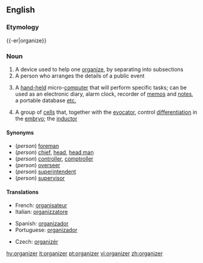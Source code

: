 ==English==
{{wikipedia}}
===Etymology===
{{-er|organize}}

===Noun===
{{en-noun}}

# A device used to help one [[organize]], by separating into subsections
# A person who arranges the details of a public event
# {{computing}} A [[hand-held]] micro-[[computer]] that will perform specific tasks; can be used as an electronic diary, alarm clock, recorder of [[memo]]s and [[note]]s, a portable database [[etc.]]
#{{medicine}} A group of [[cell]]s that, together with the [[evocator]], control [[differentiation]] in the [[embryo]]; the [[inductor]]

====Synonyms====
* (''person'') [[foreman]]
* (''person'') [[chief]], [[head]], [[head man]]
* (''person'') [[controller]], [[comptroller]]
* (''person'') [[overseer]]
* (''person'') [[superintendent]]
* (''person'') [[supervisor]]

====Translations====
{{trans-top|person arranging public events}}
* French: [[organisateur]] {{m}} 
* Italian: [[organizzatore]] {{m}}
{{trans-mid}}
* Spanish: [[organizador]] {{m}} 
* Portuguese: [[organizador]] {{m}} 
{{trans-bottom}}

{{trans-top|hand-held micro-computer}}
* Czech: [[organizér]] {{m}}
{{trans-mid}}
{{trans-bottom}}

[[hy:organizer]]
[[it:organizer]]
[[pt:organizer]]
[[vi:organizer]]
[[zh:organizer]]